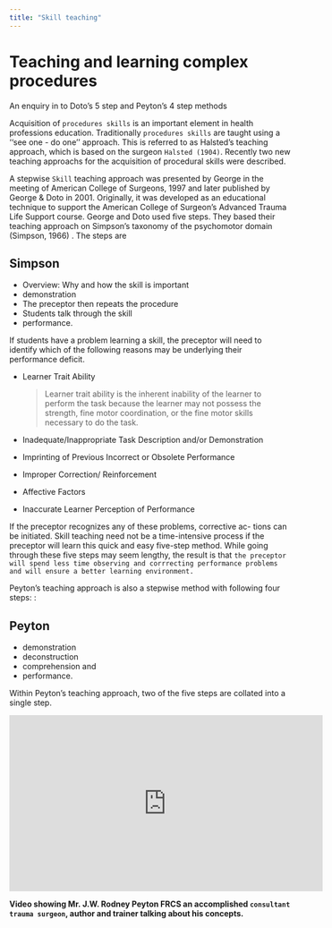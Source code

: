 ```yaml
---
title: "Skill teaching"
---
```


# Teaching and learning complex procedures

::: {.callout-tip}
An enquiry in to Doto's 5 step and Peyton's 4 step methods
:::

Acquisition of `procedures skills` is an important element in health professions education. Traditionally `procedures skills` are taught using a ‘‘see one - do one’’ approach. This is referred to as Halsted’s teaching approach, which is based on the surgeon `Halsted (1904)`.
Recently two new teaching approachs for the acquisition of procedural skills were described.

A stepwise `Skill` teaching approach was presented by George in the meeting of American College of Surgeons, 1997 and later published by George & Doto in 2001. Originally, it was developed as an educational technique to support the American College of Surgeon’s Advanced Trauma Life Support course. George and Doto used five steps. They based their teaching approach on Simpson’s taxonomy of the psychomotor domain (Simpson, 1966) . The steps are

::: {.callout-note}

## Simpson

-   Overview: Why and how the skill is important
-   demonstration
-   The preceptor then repeats the procedure
-   Students talk through the skill
-   performance.
:::

If students have a problem learning a skill, the preceptor will need to identify which of the following reasons may be underlying their performance deficit.

-   Learner Trait Ability

    > Learner trait ability is the inherent inability of the learner to perform the task because the learner may not possess the strength, fine motor coordination, or the fine motor skills necessary to do the task.

-   Inadequate/Inappropriate Task Description and/or Demonstration

-   Imprinting of Previous Incorrect or Obsolete Performance

-   Improper Correction/ Reinforcement

-   Affective Factors

-   Inaccurate Learner Perception of Performance

If the preceptor recognizes any of these problems, corrective ac- tions can be initiated. Skill teaching need not be a time-intensive process if the preceptor will learn this quick and easy five-step method. While going through these five steps may seem lengthy, the result is that `the preceptor will spend less time observing and corrrecting performance problems and will ensure a better learning environment.`

Peyton’s teaching approach is also a stepwise method with following four steps: :

::: {.callout-note}

## Peyton

+ demonstration
+ deconstruction
+ comprehension and 
+ performance.
:::

Within Peyton’s teaching approach, two of the five steps are collated into a single step.

<iframe width="560" height="315" src="https://www.youtube.com/embed/iXe1btHlgLQ" frameborder="0" allow="accelerometer; autoplay; clipboard-write; encrypted-media; gyroscope; picture-in-picture" allowfullscreen>

</iframe>

**Video showing Mr. J.W. Rodney Peyton FRCS an accomplished `consultant trauma surgeon`, author and trainer talking about his concepts.**
